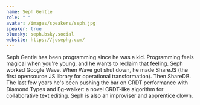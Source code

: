 ```yaml
---
name: Seph Gentle
role: " "
avatar: /images/speakers/seph.jpg
speaker: true
bluesky: seph.bsky.social
website: https://josephg.com/
---
```


Seph Gentle has been programming since he was a kid. Programming feels magical when you're young, and he wants to reclaim that feeling. Seph worked Google Wave. When Wave got shut down, he made ShareJS (the first opensource JS library for operational transformation). Then ShareDB. The last few years he's been pushing the bar on CRDT performance with Diamond Types and Eg-walker: a novel CRDT-like algorithm for collaborative text editing. Seph is also an improviser and apprentice clown.